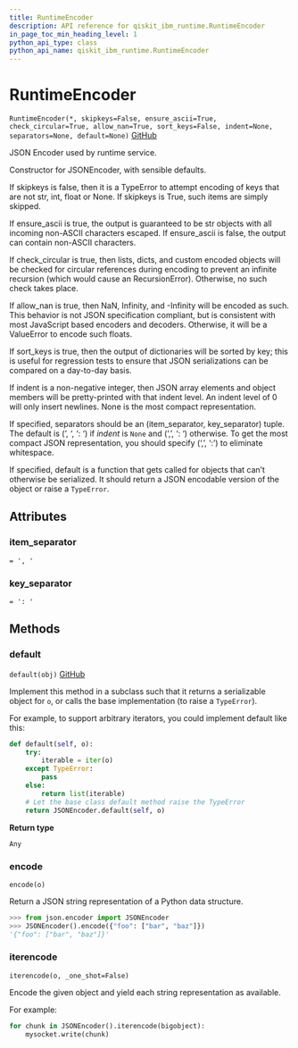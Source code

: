 ```yaml
---
title: RuntimeEncoder
description: API reference for qiskit_ibm_runtime.RuntimeEncoder
in_page_toc_min_heading_level: 1
python_api_type: class
python_api_name: qiskit_ibm_runtime.RuntimeEncoder
---
```


# RuntimeEncoder

<span id="qiskit_ibm_runtime.RuntimeEncoder" />

`RuntimeEncoder(*, skipkeys=False, ensure_ascii=True, check_circular=True, allow_nan=True, sort_keys=False, indent=None, separators=None, default=None)` [GitHub](https://github.com/Qiskit/qiskit-ibm-runtime/tree/stable/0.22/qiskit_ibm_runtime/utils/json.py#L207-L325 "view source code")

JSON Encoder used by runtime service.

Constructor for JSONEncoder, with sensible defaults.

If skipkeys is false, then it is a TypeError to attempt encoding of keys that are not str, int, float or None. If skipkeys is True, such items are simply skipped.

If ensure\_ascii is true, the output is guaranteed to be str objects with all incoming non-ASCII characters escaped. If ensure\_ascii is false, the output can contain non-ASCII characters.

If check\_circular is true, then lists, dicts, and custom encoded objects will be checked for circular references during encoding to prevent an infinite recursion (which would cause an RecursionError). Otherwise, no such check takes place.

If allow\_nan is true, then NaN, Infinity, and -Infinity will be encoded as such. This behavior is not JSON specification compliant, but is consistent with most JavaScript based encoders and decoders. Otherwise, it will be a ValueError to encode such floats.

If sort\_keys is true, then the output of dictionaries will be sorted by key; this is useful for regression tests to ensure that JSON serializations can be compared on a day-to-day basis.

If indent is a non-negative integer, then JSON array elements and object members will be pretty-printed with that indent level. An indent level of 0 will only insert newlines. None is the most compact representation.

If specified, separators should be an (item\_separator, key\_separator) tuple. The default is (’, ‘, ‘: ‘) if *indent* is `None` and (‘,’, ‘: ‘) otherwise. To get the most compact JSON representation, you should specify (‘,’, ‘:’) to eliminate whitespace.

If specified, default is a function that gets called for objects that can’t otherwise be serialized. It should return a JSON encodable version of the object or raise a `TypeError`.

## Attributes

<span id="qiskit_ibm_runtime.RuntimeEncoder.item_separator" />

### item\_separator

`= ', '`

<span id="qiskit_ibm_runtime.RuntimeEncoder.key_separator" />

### key\_separator

`= ': '`

## Methods

### default

<span id="qiskit_ibm_runtime.RuntimeEncoder.default" />

`default(obj)` [GitHub](https://github.com/Qiskit/qiskit-ibm-runtime/tree/stable/0.22/qiskit_ibm_runtime/utils/json.py#L210-L325 "view source code")

Implement this method in a subclass such that it returns a serializable object for `o`, or calls the base implementation (to raise a `TypeError`).

For example, to support arbitrary iterators, you could implement default like this:

```python
def default(self, o):
    try:
        iterable = iter(o)
    except TypeError:
        pass
    else:
        return list(iterable)
    # Let the base class default method raise the TypeError
    return JSONEncoder.default(self, o)
```

**Return type**

`Any`

### encode

<span id="qiskit_ibm_runtime.RuntimeEncoder.encode" />

`encode(o)`

Return a JSON string representation of a Python data structure.

```python
>>> from json.encoder import JSONEncoder
>>> JSONEncoder().encode({"foo": ["bar", "baz"]})
'{"foo": ["bar", "baz"]}'
```

### iterencode

<span id="qiskit_ibm_runtime.RuntimeEncoder.iterencode" />

`iterencode(o, _one_shot=False)`

Encode the given object and yield each string representation as available.

For example:

```python
for chunk in JSONEncoder().iterencode(bigobject):
    mysocket.write(chunk)
```

